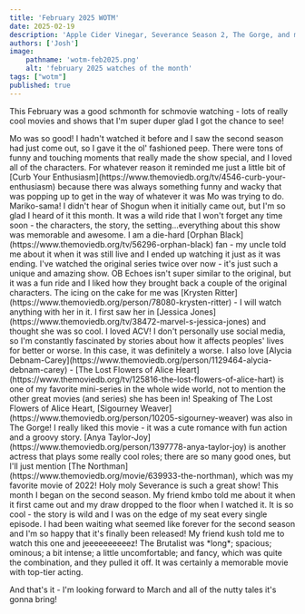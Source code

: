 ```yaml
---
title: 'February 2025 WOTM'
date: 2025-02-19
description: 'Apple Cider Vinegar, Severance Season 2, The Gorge, and more! February 2025 Watches of the Month.'
authors: ['Josh']
image:
    pathname: 'wotm-feb2025.png'
    alt: 'february 2025 watches of the month'
tags: ["wotm"]
published: true
---
```


This February was a good schmonth for schmovie watching - lots of really cool movies and shows that I'm super duper glad I got the chance to see!

<CollectionItem category="shows" itemId="201124" />
Mo was so good! I hadn't watched it before and I saw the second season had just come out, so I gave it the ol' fashioned peep. There were tons of funny and touching moments that really made the show special, and I loved all of the characters. For whatever reason it reminded me just a little bit of [Curb Your Enthusiasm](https://www.themoviedb.org/tv/4546-curb-your-enthusiasm) because there was always something funny and wacky that was popping up to get in the way of whatever it was Mo was trying to do.

<CollectionItem category="shows" itemId="126308" />
Mariko-sama! I didn't hear of Shogun when it initially came out, but I'm so glad I heard of it this month. It was a wild ride that I won't forget any time soon - the characters, the story, the setting...everything about this show was memorable and awesome.

<CollectionItem category="shows" itemId="206916" />
I am a die-hard [Orphan Black](https://www.themoviedb.org/tv/56296-orphan-black) fan - my uncle told me about it when it was still live and I ended up watching it just as it was ending. I've watched the original series twice over now - it's just such a unique and amazing show. OB Echoes isn't super similar to the original, but it was a fun ride and I liked how they brought back a couple of the original characters. The icing on the cake for me was [Krysten Ritter](https://www.themoviedb.org/person/78080-krysten-ritter) - I will watch anything with her in it. I first saw her in [Jessica Jones](https://www.themoviedb.org/tv/38472-marvel-s-jessica-jones) and thought she was so cool.

<CollectionItem category="shows" itemId="241501" />
I loved ACV! I don't personally use social media, so I'm constantly fascinated by stories about how it affects peoples' lives for better or worse. In this case, it was definitely a worse. I also love [Alycia Debnam-Carey](https://www.themoviedb.org/person/1129464-alycia-debnam-carey) - [The Lost Flowers of Alice Heart](https://www.themoviedb.org/tv/125816-the-lost-flowers-of-alice-hart) is one of my favorite mini-series in the whole wide world, not to mention the other great movies (and series) she has been in!

<CollectionItem category="movies" itemId="950396" />
Speaking of The Lost Flowers of Alice Heart, [Sigourney Weaver](https://www.themoviedb.org/person/10205-sigourney-weaver) was also in The Gorge! I really liked this movie - it was a cute romance with fun action and a groovy story. [Anya Taylor-Joy](https://www.themoviedb.org/person/1397778-anya-taylor-joy) is another actress that plays some really cool roles; there are so many good ones, but I'll just mention [The Northman](https://www.themoviedb.org/movie/639933-the-northman), which was my favorite movie of 2022!

<CollectionItem category="shows" itemId="95396" />
Holy moly Severance is such a great show! This month I began on the second season. My friend kmbo told me about it when it first came out and my draw dropped to the floor when I watched it. It is so cool - the story is wild and I was on the edge of my seat every single episode. I had been waiting what seemed like forever for the second season and I'm so happy that it's finally been released!

<CollectionItem category="movies" itemId="549509" />
My friend kush told me to watch this one and jeeeeeeeeeez! The Brutalist was *long*; spacious; ominous; a bit intense; a little uncomfortable; and fancy, which was quite the combination, and they pulled it off. It was certainly a memorable movie with top-tier acting.

And that's it - I'm looking forward to March and all of the nutty tales it's gonna bring!